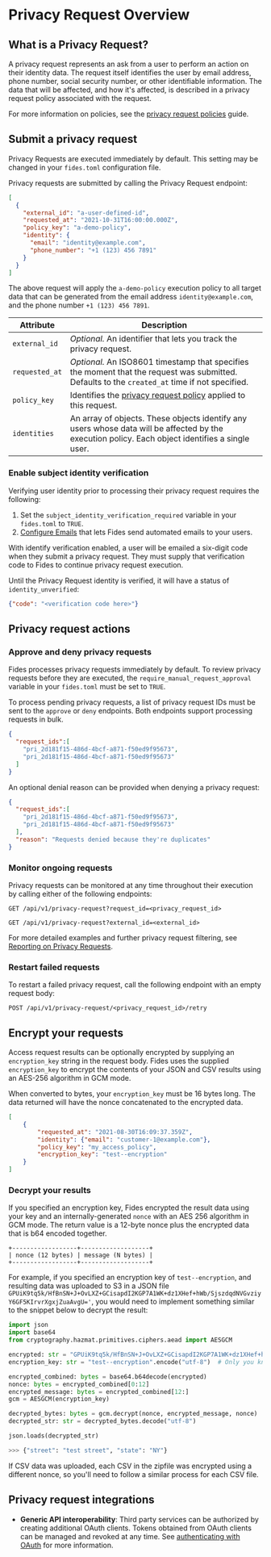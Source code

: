 
<NextSeo
  title="Privacy Requests"
  description="Learn how to respond to a data subect access request (DSAR) using Fides, from subject identity verification to implementing masking strategies."
/>

# Privacy Request Overview
## What is a Privacy Request?

A privacy request represents an ask from a user to perform an action on their identity data. The request itself identifies the user by email address, phone number, social security number, or other identifiable information. The data that will be affected, and how it's affected, is described in a privacy request policy associated with the request.

For more information on policies, see the [privacy request policies](/dev-docs/configuration/policies/request-policies) guide.

## Submit a privacy request

<Callout>Privacy Requests are executed immediately by default. This setting may be changed in your `fides.toml` configuration file.</Callout>

Privacy requests are submitted by calling the Privacy Request endpoint:

```json filename="POST /api/v1/privacy-request"
[
  {
    "external_id": "a-user-defined-id",
    "requested_at": "2021-10-31T16:00:00.000Z",
    "policy_key": "a-demo-policy",
    "identity": {
      "email": "identity@example.com",
      "phone_number": "+1 (123) 456 7891"
    }
  }
]
```

The above request will apply the `a-demo-policy` execution policy to all target data that can be generated from the email address `identity@example.com`, and the phone number `+1 (123) 456 7891`. 

| Attribute | Description |
|---|---|
| `external_id` | *Optional.* An identifier that lets you track the privacy request. |
| `requested_at` | *Optional.* An ISO8601 timestamp that specifies the moment that the request was submitted. Defaults to the `created_at` time if not specified. |
| `policy_key` | Identifies the [privacy request policy](/dev-docs/configuration/privacy-requests/graphs) applied to this request. |
| `identities` | An array of objects. These objects identify any users whose data will be affected by the execution policy. Each object identifies a single user.  |


### Enable subject identity verification 
Verifying user identity prior to processing their privacy request requires the following:

1. Set the `subject_identity_verification_required` variable in your `fides.toml` to `TRUE`. 
2. [Configure Emails](/dev-docs/configuration/privacy-requests/execution#send-email-notifications) that lets Fides send automated emails to your users.

With identify verification enabled, a user will be emailed a six-digit code when they submit a privacy request. They must supply that verification code to Fides to continue privacy request execution.  

Until the Privacy Request identity is verified, it will have a status of `identity_unverified`:

```json filename="POST /api/v1/privacy-request/<privacy_request_id>/verify"
{"code": "<verification code here>"}
```

## Privacy request actions
### Approve and deny privacy requests

 Fides processes privacy requests immediately by default. To review privacy requests before they are executed, the `require_manual_request_approval` variable in your `fides.toml` must be set to `TRUE`.

To process pending privacy requests, a list of privacy request IDs must be sent to the `approve` or `deny` endpoints. Both endpoints support processing requests in bulk.

```json filename="PATCH /api/v1/privacy-request/administrate/approve"
{
  "request_ids":[
    "pri_2d181f15-486d-4bcf-a871-f50ed9f95673",
    "pri_2d181f15-486d-4bcf-a871-f50ed9f95673"
  ]
}
```

An optional denial reason can be provided when denying a privacy request:
```json filename="PATCH /api/v1/privacy-request/administrate/deny"
{
  "request_ids":[
    "pri_2d181f15-486d-4bcf-a871-f50ed9f95673",
    "pri_2d181f15-486d-4bcf-a871-f50ed9f95673"
  ],
  "reason": "Requests denied because they're duplicates"
}
```

### Monitor ongoing requests
Privacy requests can be monitored at any time throughout their execution by calling either of the following endpoints:

```
GET /api/v1/privacy-request?request_id=<privacy_request_id>
```

```
GET /api/v1/privacy-request?external_id=<external_id>
```

For more detailed examples and further privacy request filtering, see [Reporting on Privacy Requests](/dev-docs/configuration/privacy-requests/reporting).

### Restart failed requests
To restart a failed privacy request, call the following endpoint with an empty request body:

```
POST /api/v1/privacy-request/<privacy_request_id>/retry
```

## Encrypt your requests
Access request results can be optionally encrypted by supplying an `encryption_key` string in the request body. Fides uses the supplied `encryption_key` to encrypt the contents of your JSON and CSV results using an AES-256 algorithm in GCM mode.

When converted to bytes, your `encryption_key` must be 16 bytes long. The data returned will have the nonce concatenated 
to the encrypted data.

```json filename="POST /privacy-request"
[
    {
        "requested_at": "2021-08-30T16:09:37.359Z",
        "identity": {"email": "customer-1@example.com"},
        "policy_key": "my_access_policy",
        "encryption_key": "test--encryption"
    }
]

```

### Decrypt your results

If you specified an encryption key, Fides encrypted the result data using your key and an internally-generated `nonce` with an AES 256 algorithm in GCM mode. The return value is a 12-byte nonce plus the encrypted data that is b64 encoded together.

```
+------------------+-------------------+
| nonce (12 bytes) | message (N bytes) |
+------------------+-------------------+
```

For example, if you specified an encryption key of `test--encryption`, and resulting data was uploaded to
S3 in a JSON file `GPUiK9tq5k/HfBnSN+J+OvLXZ+GCisapdI2KGP7A1WK+dz1XHef+hWb/SjszdqdNVGvziyY6GF5KIrvrXgxjZuaAvgU='`, you would
need to implement something similar to the snippet below to decrypt the result:

```python filename="Sample decryption"
import json
import base64
from cryptography.hazmat.primitives.ciphers.aead import AESGCM

encrypted: str = "GPUiK9tq5k/HfBnSN+J+OvLXZ+GCisapdI2KGP7A1WK+dz1XHef+hWb/SjszdqdNVGvziyY6GF5KIrvrXgxjZuaAvgU=" 
encryption_key: str = "test--encryption".encode("utf-8")  # Only you know this

encrypted_combined: bytes = base64.b64decode(encrypted)
nonce: bytes = encrypted_combined[0:12]
encrypted_message: bytes = encrypted_combined[12:]
gcm = AESGCM(encryption_key)

decrypted_bytes: bytes = gcm.decrypt(nonce, encrypted_message, nonce)
decrypted_str: str = decrypted_bytes.decode("utf-8")

json.loads(decrypted_str)
```

```python filename="Sample result"
>>> {"street": "test street", "state": "NY"}
```

If CSV data was uploaded, each CSV in the zipfile was encrypted using a different nonce, so you'll need to follow
a similar process for each CSV file.

## Privacy request integrations

* **Generic API interoperability**: Third party services can be authorized by creating additional OAuth clients. Tokens obtained from OAuth clients can be managed and revoked at any time. See [authenticating with OAuth](/dev-docs/configuration/oauth) for more information.